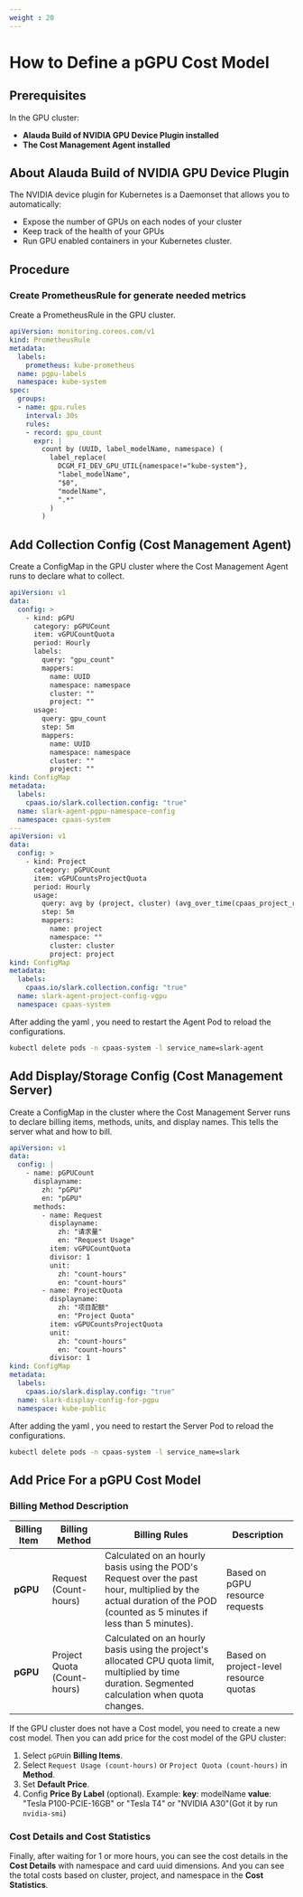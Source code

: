 ```yaml
---
weight : 20
---
```


# How to Define a pGPU Cost Model

## Prerequisites

In the GPU cluster:
- **Alauda Build of NVIDIA GPU Device Plugin installed**
- **The Cost Management Agent installed**

## About Alauda Build of NVIDIA GPU Device Plugin

The NVIDIA device plugin for Kubernetes is a Daemonset that allows you to automatically:

- Expose the number of GPUs on each nodes of your cluster
- Keep track of the health of your GPUs
- Run GPU enabled containers in your Kubernetes cluster.

<ExternalSite name="pgpu" />

## Procedure

### Create PrometheusRule for generate needed metrics

Create a PrometheusRule in the GPU cluster.

```yaml
apiVersion: monitoring.coreos.com/v1
kind: PrometheusRule
metadata:
  labels:
    prometheus: kube-prometheus
  name: pgpu-labels
  namespace: kube-system
spec:
  groups:
  - name: gpu.rules
    interval: 30s
    rules:
    - record: gpu_count
      expr: |
        count by (UUID, label_modelName, namespace) (
          label_replace(
            DCGM_FI_DEV_GPU_UTIL{namespace!="kube-system"},
            "label_modelName",
            "$0",
            "modelName",
            ".*"
          )
        )
```

## Add Collection Config (Cost Management Agent)

Create a ConfigMap in the GPU cluster where the Cost Management Agent runs to declare what to collect.

```yaml
apiVersion: v1
data:
  config: >
    - kind: pGPU
      category: pGPUCount
      item: vGPUCountQuota
      period: Hourly
      labels:
        query: "gpu_count"
        mappers:
          name: UUID
          namespace: namespace
          cluster: ""
          project: ""
      usage:
        query: gpu_count
        step: 5m
        mappers:
          name: UUID
          namespace: namespace
          cluster: ""
          project: ""
kind: ConfigMap
metadata:
  labels:
    cpaas.io/slark.collection.config: "true"
  name: slark-agent-pgpu-namespace-config
  namespace: cpaas-system
---
apiVersion: v1
data:
  config: >
    - kind: Project
      category: pGPUCount
      item: vGPUCountsProjectQuota
      period: Hourly
      usage:
        query: avg by (project, cluster) (avg_over_time(cpaas_project_resourcequota{resource="requests.nvidia.com/gpu", type="project-hard"}[5m]))
        step: 5m
        mappers:
          name: project
          namespace: ""
          cluster: cluster
          project: project
kind: ConfigMap
metadata:
  labels:
    cpaas.io/slark.collection.config: "true"
  name: slark-agent-project-config-vgpu
  namespace: cpaas-system
```

After adding the yaml , you need to restart the Agent Pod to reload the configurations.

```bash
kubectl delete pods -n cpaas-system -l service_name=slark-agent
```

## Add Display/Storage Config (Cost Management Server)

Create a ConfigMap in the cluster where the Cost Management Server runs to declare billing items, methods, units, and display names. This tells the server what and how to bill.

```yaml
apiVersion: v1
data:
  config: |
    - name: pGPUCount
      displayname:
        zh: "pGPU"
        en: "pGPU"
      methods:
        - name: Request
          displayname:
            zh: "请求量"
            en: "Request Usage"
          item: vGPUCountQuota
          divisor: 1
          unit:
            zh: "count-hours"
            en: "count-hours"
        - name: ProjectQuota
          displayname:
            zh: "项目配额"
            en: "Project Quota"
          item: vGPUCountsProjectQuota
          unit:
            zh: "count-hours"
            en: "count-hours"
          divisor: 1
kind: ConfigMap
metadata:
  labels:
    cpaas.io/slark.display.config: "true"
  name: slark-display-config-for-pgpu
  namespace: kube-public
```

After adding the yaml , you need to restart the Server Pod to reload the configurations.

```bash
kubectl delete pods -n cpaas-system -l service_name=slark
```

## Add Price For a pGPU Cost Model

### Billing Method Description

| Billing Item        | Billing Method             | Billing Rules                                                                                                             | Description                                                 |
|---------------------|----------------------------|--------------------------------------------------------------------------------------------------------------------------|------------------------------------------------------------|
| **pGPU**            | Request (Count-hours)       | Calculated on an hourly basis using the POD's Request over the past hour, multiplied by the actual duration of the POD (counted as 5 minutes if less than 5 minutes). | Based on pGPU resource requests |
| **pGPU**            | Project Quota (Count-hours) | Calculated on an hourly basis using the project's allocated CPU quota limit, multiplied by time duration. Segmented calculation when quota changes. | Based on project-level resource quotas |


If the GPU cluster does not have a Cost model, you need to create a new cost model.
Then you can add price for the cost model of the GPU cluster:

1. Select `pGPU`in **Billing Items**.
2. Select `Request Usage (count-hours)` or `Project Quota (count-hours)` in **Method**.
3. Set **Default Price**.
4. Config **Price By Label** (optional).
  Example:
    **key**: modelName
    **value**: "Tesla P100-PCIE-16GB" or "Tesla T4" or "NVIDIA A30"(Got it by run `nvidia-smi`)


### Cost Details and Cost Statistics

Finally, after waiting for 1 or more hours, you can see the cost details in the **Cost Details** with namespace and card uuid dimensions.
And you can see the total costs based on cluster, project, and namespace in the **Cost Statistics**.
